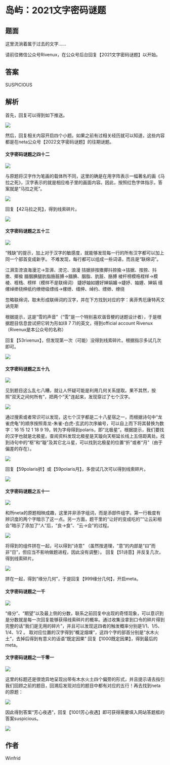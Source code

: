# 岛屿：2021文字密码谜题

## 题面

这里流淌着属于过去的文字……

请前往微信公众号Rivenux，在公众号后台回复【2021文字密码谜题】以开始。

## 答案

SUSPICIOUS

## 解析

首先，回复可以得到如下推送。

![](./05-dao-yu-2021-wen-zi-mi-ma-mi-ti.assets/image_1.webp)

然后，回复相关内容开启四个小题。如果之前有过相关经历就可以知道，这些内容都是在neta公众号【2022文字密码谜题】的往期谜题。

#### 文字密码谜题之四十二

![](./05-dao-yu-2021-wen-zi-mi-ma-mi-ti.assets/image_2.webp)

与原题将汉字作为笔画的载体所不同，这里的确是在用字阵表示一幅著名的画《马拉之死》，汉字表示的就是相应格子里的画面内容。因此，按照红色字体指示，答案就是“马拉之死”。

![](./05-dao-yu-2021-wen-zi-mi-ma-mi-ti.assets/image_3.webp)

回复【42马拉之死】，得到线索碎片。

![](./05-dao-yu-2021-wen-zi-mi-ma-mi-ti.assets/image_4.webp)

#### 文字密码谜题之五十三

![](./05-dao-yu-2021-wen-zi-mi-ma-mi-ti.assets/image_5.webp)

“残缺”的提示，加上对于汉字的敏感度，就能够发现每一行的所有汉字都可以加上同一个部首变成新字。 不难发现，每行都可以组成一些词语，而且是“联绵词”。

江湃澎滂浪海漫沱→澎湃、滂沱、浪漫
拮据排按擞揶抖捺揄→拮据、按捺、抖擞、揶揄
腼胭腆腿肮脂胳脏膊→腼腆、胭脂、肮脏、胳膊
棱杆榜模梏桎样→模棱、桎梏、榜样（模样不是联绵词）
婕妤妯如娌好婵娟媚→婕妤、妯娌、婵娟
缙缧绰缈绕绅纸约缭绁级缥线→缧绁、缙绅、绰约、缥缈、缭绕

忽略联绵词，取未形成联绵词的汉字，并在下方找到对应的字：奥菲秀厄康特芮文讷克斯

根据提示，这是“雪的声音”（“雪”是一个特别喜欢谐音梗的谜题设计者），于是根据题目信息尝试把它转为形如(8 7 7)的英文，得到official account Rivenux（Rivenux是本公众号的名称）

回复【53rivenux】，但发现第一次（可能）没得到线索碎片。根据指示多试几次即可。

![](./05-dao-yu-2021-wen-zi-mi-ma-mi-ti.assets/image_6.webp)

#### 文字密码谜题之五十九

![](./05-dao-yu-2021-wen-zi-mi-ma-mi-ti.assets/image_7.webp)

见到题目这么乱七八糟，就让人怀疑可能是利用几何关系提取。果不其然，按照“双天之间何所有”，把两个“天”连起来，发现穿过了七个汉字。

![](./05-dao-yu-2021-wen-zi-mi-ma-mi-ti.assets/image_8.webp)

通过搜索或者常识可以发现，这七个汉字都是二十八星宿之一，而根据诗句中“龙雀虎龟”的顺序按照青龙-朱雀-白虎-玄武的次序编号，可以自上而下将其替换为数字：16 15 12 1 18 9 19，转为字母得到polaris，即“北极星”。根据提示，我们要找的汉字也就是北极星。查阅资料发现北极星是天璇向天枢延长线上五倍距离处。找到诗句中的“枢”和“璇”及其它北斗星，可以找到北极星的位置“折”或者“月”（由于偏差的存在）。

![](./05-dao-yu-2021-wen-zi-mi-ma-mi-ti.assets/image_9.webp)

回复【59polaris折】或【59polaris月】，多尝试几次可以得到线索碎片。

![](./05-dao-yu-2021-wen-zi-mi-ma-mi-ti.assets/image_10.webp)

#### 文字密码谜题之五十一

![](./05-dao-yu-2021-wen-zi-mi-ma-mi-ti.assets/image_11.webp)

和所neta的原题相映成趣，这里并非添字组词，而是添部件组字。第一行极度有辨识度的两个字暗示了这一点。另一方面，题干里的“让好的变成吃的”“让云彩相会”暗示了添加了“人”后，“良→食”、“云→会”的过程。

![](./05-dao-yu-2021-wen-zi-mi-ma-mi-ti.assets/image_12.webp)

将得到的组件拼在一起，可以得到“诗意” （虽然按道理，“意”的内部是“曰”而非“日”，但应当不影响做题进程，因此没有调整）。 回复【51诗意】并反复几次，得到线索碎片。

![](./05-dao-yu-2021-wen-zi-mi-ma-mi-ti.assets/image_13.webp)

拼在一起，得到“缘分几何”，于是回复【999缘分几何】，开启meta。

#### 文字密码谜题之一千

![](./05-dao-yu-2021-wen-zi-mi-ma-mi-ti.assets/image_14.webp)

“缘分”、“期望”以及最上侧的分数，联系之前回复中出现的奇怪现象，可以意识到是分数就是每一次回复能够获得线索碎片的概率。通过收集没拿到口令的碎片得到完整的话“我们是无用的碎片”，并且可以发现这四者的触发概率分别是1/1、1/5、1/4、1/2 。 取对应位置的汉字得到“概淀烟堁”，这四个字的部首分别是“水木火土”，去掉后得到有意义的话语“既定因果” 回复【1000既定因果】，得到最后的meta。

#### 文字密码谜题之一千零一

![](./05-dao-yu-2021-wen-zi-mi-ma-mi-ti.assets/image_15.webp)

这里的标题还是很诡异地呈现出带有木水火土四个偏旁的形式，并且提示语去指引我们回顾之前的题目，回溯后发现对应的题目中都有对应的五行！再去找到neta的原题：

![](./05-dao-yu-2021-wen-zi-mi-ma-mi-ti.assets/image_16.webp)

因此得到答案“芳心夜遇”，回复【1001芳心夜遇】即可获得需要填入网站答题框的答案suspicious。

![](./05-dao-yu-2021-wen-zi-mi-ma-mi-ti.assets/image_17.webp)

## 作者

Winfrid
